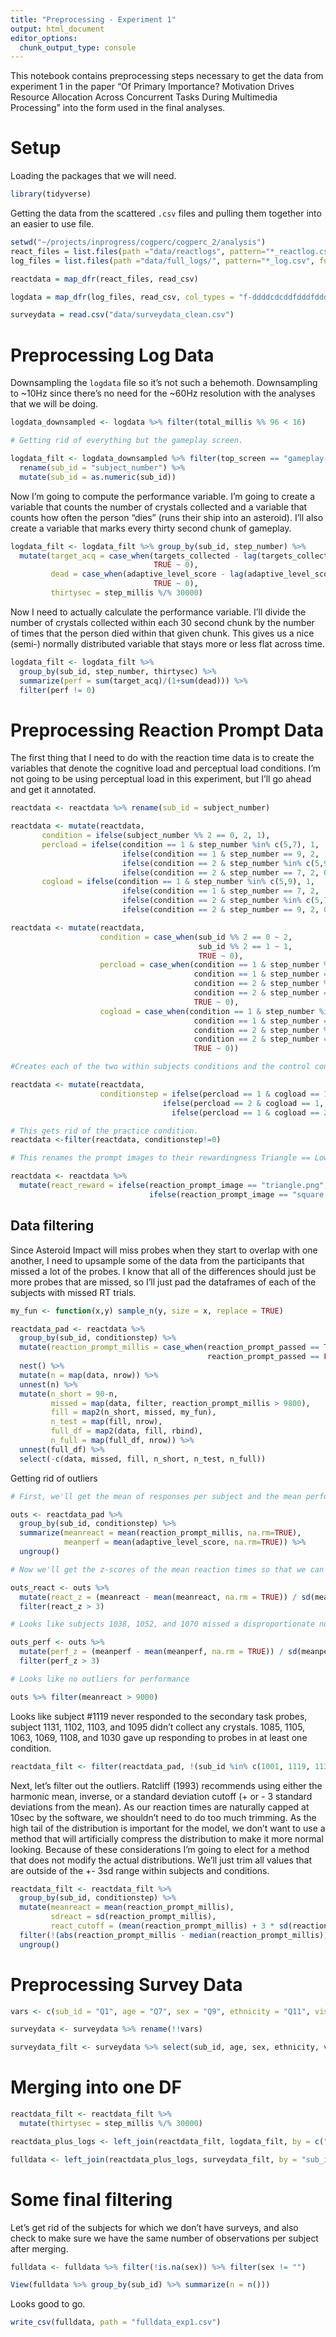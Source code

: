 ```yaml
---
title: "Preprocessing - Experiment 1"
output: html_document
editor_options: 
  chunk_output_type: console
---
```


This notebook contains preprocessing steps necessary to get the data from experiment 1 in the paper "Of Primary Importance? Motivation Drives Resource Allocation Across Concurrent Tasks During Multimedia Processing" into the form used in the final analyses.

# Setup
Loading the packages that we will need.

```r
library(tidyverse)
```

Getting the data from the scattered `.csv` files and pulling them together into an easier to use file.  

```r

setwd("~/projects/inprogress/cogperc/cogperc_2/analysis")
react_files = list.files(path ="data/reactlogs", pattern="*_reactlog.csv", full.names = TRUE)
log_files = list.files(path ="data/full_logs/", pattern="*_log.csv", full.names = TRUE)

reactdata = map_dfr(react_files, read_csv)

logdata = map_dfr(log_files, read_csv, col_types = "f-ddddcdcddfdddfdddfddd---------------------------------------------")

surveydata = read.csv("data/surveydata_clean.csv")

```

# Preprocessing Log Data

Downsampling the `logdata` file so it's not such a behemoth. Downsampling to ~10Hz since there's no need for the ~60Hz resolution with the analyses that we will be doing.

```r
logdata_downsampled <- logdata %>% filter(total_millis %% 96 < 16)

# Getting rid of everything but the gameplay screen.

logdata_filt <- logdata_downsampled %>% filter(top_screen == "gameplay-adaptive") %>% 
  rename(sub_id = "subject_number") %>%
  mutate(sub_id = as.numeric(sub_id))

```

Now I'm going to compute the performance variable. I'm going to create a variable that counts the number of crystals collected and a variable that counts how often the person "dies" (runs their ship into an asteroid). I'll also create a variable that marks every thirty second chunk of gameplay.

```r

logdata_filt <- logdata_filt %>% group_by(sub_id, step_number) %>%
  mutate(target_acq = case_when(targets_collected - lag(targets_collected) != 0 ~ 1, 
                                TRUE ~ 0),
         dead = case_when(adaptive_level_score - lag(adaptive_level_score) == -1 ~ 1, 
                                TRUE ~ 0),
         thirtysec = step_millis %/% 30000)

```

Now I need to actually calculate the performance variable. I'll divide the number of crystals collected within each 30 second chunk by the number of times that the person died within that given chunk. This gives us a nice (semi-) normally distributed variable that stays more or less flat across time. 

```r
logdata_filt <- logdata_filt %>% 
  group_by(sub_id, step_number, thirtysec) %>% 
  summarize(perf = sum(target_acq)/(1+sum(dead))) %>% 
  filter(perf != 0)
```


# Preprocessing Reaction Prompt Data

The first thing that I need to do with the reaction time data is to create the variables that denote the cognitive load and perceptual load conditions. I'm not going to be using perceptual load in this experiment, but I'll go ahead and get it annotated.

```r

reactdata <- reactdata %>% rename(sub_id = subject_number)

reactdata <- mutate(reactdata,
       condition = ifelse(subject_number %% 2 == 0, 2, 1),
       percload = ifelse(condition == 1 & step_number %in% c(5,7), 1,
                         ifelse(condition == 1 & step_number == 9, 2,
                         ifelse(condition == 2 & step_number %in% c(5,9), 1,
                         ifelse(condition == 2 & step_number == 7, 2, 0)))),
       cogload = ifelse(condition == 1 & step_number %in% c(5,9), 1,
                         ifelse(condition == 1 & step_number == 7, 2,
                         ifelse(condition == 2 & step_number %in% c(5,7), 1,
                         ifelse(condition == 2 & step_number == 9, 2, 0)))))

reactdata <- mutate(reactdata,
                    condition = case_when(sub_id %% 2 == 0 ~ 2,
                                          sub_id %% 2 == 1 ~ 1,
                                          TRUE ~ 0),
                    percload = case_when(condition == 1 & step_number %in% c(5,7) ~ 1,
                                         condition == 1 & step_number == 9 ~ 2,
                                         condition == 2 & step_number %in% c(5,9) ~ 1,
                                         condition == 2 & step_number == 7 ~ 2,
                                         TRUE ~ 0),
                    cogload = case_when(condition == 1 & step_number %in% c(5,9) ~ 1,
                                         condition == 1 & step_number == 7 ~ 2,
                                         condition == 2 & step_number %in% c(5,7) ~ 1,
                                         condition == 2 & step_number == 9 ~ 2,
                                         TRUE ~ 0))

#Creates each of the two within subjects conditions and the control control  = 1, percload = 2, cogload = 3

reactdata <- mutate(reactdata,
                    conditionstep = ifelse(percload == 1 & cogload == 1, 1, 
                                  ifelse(percload == 2 & cogload == 1, 2,
                                    ifelse(percload == 1 & cogload == 2, 3, 0))))

# This gets rid of the practice condition.
reactdata <-filter(reactdata, conditionstep!=0)

# This renames the prompt images to their rewardingness Triangle == Low Reward, Square == High Reward

reactdata <- reactdata %>% 
  mutate(react_reward = ifelse(reaction_prompt_image == "triangle.png", "low", 
                               ifelse(reaction_prompt_image == "square.png", "high", NA)))

```

## Data filtering

Since Asteroid Impact will miss probes when they start to overlap with one another, I need to upsample some of the data from the participants that missed a lot of the probes. I know that all of the differences should just be more probes that are missed, so I'll just pad the dataframes of each of the subjects with missed RT trials.  

```r

my_fun <- function(x,y) sample_n(y, size = x, replace = TRUE)

reactdata_pad <- reactdata %>% 
  group_by(sub_id, conditionstep) %>% 
  mutate(reaction_prompt_millis = case_when(reaction_prompt_passed == TRUE ~ reaction_prompt_millis,
                                            reaction_prompt_passed == FALSE ~ 10000)) %>%
  nest() %>%
  mutate(n = map(data, nrow)) %>%
  unnest(n) %>%
  mutate(n_short = 90-n,
         missed = map(data, filter, reaction_prompt_millis > 9800),
         fill = map2(n_short, missed, my_fun),
         n_test = map(fill, nrow),
         full_df = map2(data, fill, rbind),
         n_full = map(full_df, nrow)) %>% 
  unnest(full_df) %>%
  select(-c(data, missed, fill, n_short, n_test, n_full))

```

Getting rid of outliers

```r
# First, we'll get the mean of responses per subject and the mean performance per subject

outs <- reactdata_pad %>% 
  group_by(sub_id, conditionstep) %>% 
  summarize(meanreact = mean(reaction_prompt_millis, na.rm=TRUE), 
            meanperf = mean(adaptive_level_score, na.rm=TRUE)) %>%
  ungroup()

# Now we'll get the z-scores of the mean reaction times so that we can filter those > 3

outs_react <- outs %>%
  mutate(react_z = (meanreact - mean(meanreact, na.rm = TRUE)) / sd(meanreact)) %>%
  filter(react_z > 3)

# Looks like subjects 1038, 1052, and 1070 missed a disproportionate number of STRTs

outs_perf <- outs %>%
  mutate(perf_z = (meanperf - mean(meanperf, na.rm = TRUE)) / sd(meanperf)) %>%
  filter(perf_z > 3)

# Looks like no outliers for performance

outs %>% filter(meanreact > 9000)

```


Looks like subject #1119 never responded to the secondary task probes, subject 1131, 1102, 1103, and 1095 didn't collect any crystals. 1085, 1105, 1063, 1069, 1108, and 1030 gave up responding to probes in at least one condition. 

```r
reactdata_filt <- filter(reactdata_pad, !(sub_id %in% c(1001, 1119, 1131, 1102, 1103, 1095, 1085, 1105, 1063, 1069, 1108, 1030)))
```

Next, let's filter out the outliers. Ratcliff (1993) recommends using either the harmonic mean, inverse, or a standard deviation cutoff (+ or - 3 standard deviations from the mean). As our reaction times are naturally capped at 10sec by the software, we shouldn't need to do too much trimming. As the high tail of the distribution is important for the model, we don't want to use a method that will artificially compress the distribution to make it more normal looking. Because of these considerations I'm going to elect for a method that does not modify the actual distributions. We'll just trim all values that are outside of the +- 3sd range within subjects and conditions.

```r

reactdata_filt <- reactdata_filt %>% 
  group_by(sub_id, conditionstep) %>% 
  mutate(meanreact = mean(reaction_prompt_millis), 
         sdreact = sd(reaction_prompt_millis), 
         react_cutoff = (mean(reaction_prompt_millis) + 3 * sd(reaction_prompt_millis))) %>%
  filter(!(abs(reaction_prompt_millis - median(reaction_prompt_millis)) > 3*sd(reaction_prompt_millis))) %>%
  ungroup()

```

# Preprocessing Survey Data

```r
vars <- c(sub_id = "Q1", age = "Q7", sex = "Q9", ethnicity = "Q11", vision = "Q56", handedness = "Q57", vg_skill = "Q70_1")

surveydata <- surveydata %>% rename(!!vars)

surveydata_filt <- surveydata %>% select(sub_id, age, sex, ethnicity, vision, handedness, vg_skill)
```

# Merging into one DF

```r
reactdata_filt <- reactdata_filt %>% 
  mutate(thirtysec = step_millis %/% 30000)

reactdata_plus_logs <- left_join(reactdata_filt, logdata_filt, by = c("sub_id", "step_number", "thirtysec"))

fulldata <- left_join(reactdata_plus_logs, surveydata_filt, by = "sub_id")
```

# Some final filtering

Let's get rid of the subjects for which we don't have surveys, and also check to make sure we have the same number of observations per subject after merging.

```r
fulldata <- fulldata %>% filter(!is.na(sex)) %>% filter(sex != "")

View(fulldata %>% group_by(sub_id) %>% summarize(n = n()))

```

Looks good to go.

```r
write_csv(fulldata, path = "fulldata_exp1.csv")
```
